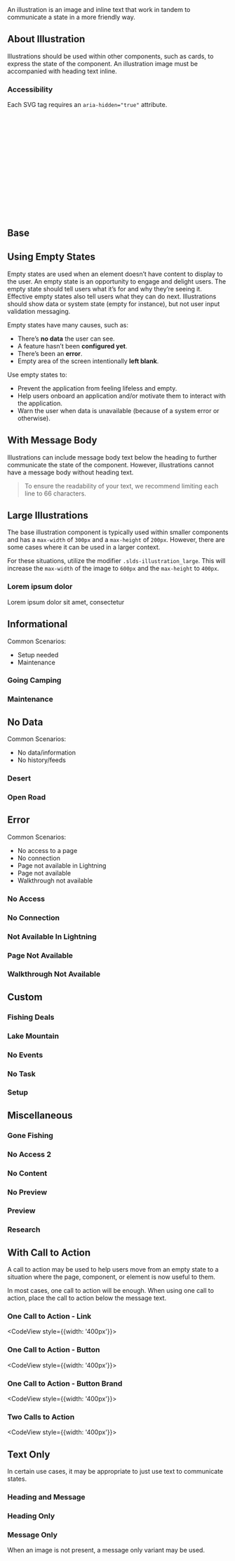 
<div className="doc lead">
  An illustration is an image and inline text that work in tandem to communicate a state in a more friendly way.
</div>

<CodeView exampleOnly>
  <Illustration>
    <OpenRoad />
    <IllustrationText heading="Lorem ipsum dolor" />
  </Illustration>
</CodeView>

## About Illustration

Illustrations should be used within other components, such as cards, to express the state of the component. An illustration image must be accompanied with heading text inline.

### Accessibility

Each SVG tag requires an `aria-hidden="true"` attribute.

<CodeBlock toggleCode={false}>
  <svg viewBox="0 0 483 218" aria-hidden="true" xmlns="http://www.w3.org/2000/svg" xmlnsXlink="http://www.w3.org/1999/xlink">...</svg>
</CodeBlock>

## Base

<CodeView>
  <Illustration>
    <FishingDeals />
    <IllustrationText heading="Lorem ipsum dolor" />
  </Illustration>
</CodeView>

## Using Empty States

Empty states are used when an element doesn’t have content to display to the user. An empty state is an opportunity to engage and delight users. The empty state should tell users what it’s for and why they’re seeing it. Effective empty states also tell users what they can do next. Illustrations should show data or system state (empty for instance), but not user input validation messaging.

Empty states have many causes, such as:
- There’s **no data** the user can see.
- A feature hasn’t been **configured yet**.
- There’s been an **error**.
- Empty area of the screen intentionally **left blank**.

Use empty states to:
- Prevent the application from feeling lifeless and empty.
- Help users onboard an application and/or motivate them to interact with the application.
- Warn the user when data is unavailable (because of a system error or otherwise).

## With Message Body

Illustrations can include message body text below the heading to further communicate the state of the component. However, illustrations cannot have a message body without heading text.

<Blockquote type="note" header="Design Note">
  To ensure the readability of your text, we recommend limiting each line to 66 characters.
</Blockquote>

<CodeView>
  <Illustration>
    <FishingDeals />
    <IllustrationText heading="Lorem ipsum dolor" message="Lorem ipsum dolor sit amet, consectetur" />
  </Illustration>
</CodeView>

## Large Illustrations

The base illustration component is typically used within smaller components and has a `max-width` of `300px` and a `max-height` of `200px`. However, there are some cases where it can be used in a larger context.

For these situations, utilize the modifier `.slds-illustration_large`. This will increase the `max-width` of the image to `600px` and the `max-height` to `400px`.

<CodeView>
  <Illustration large>
    <FishingDeals />
    <h3 className="slds-illustration__header slds-text-heading_medium">Lorem ipsum dolor</h3>
    <p className="slds-text-body_regular">Lorem ipsum dolor sit amet, consectetur</p>
  </Illustration>
</CodeView>

## Informational

Common Scenarios:
- Setup needed
- Maintenance

### Going Camping

<CodeView>
  <Illustration>
    <GoingCamping />
    <IllustrationText heading="Lorem ipsum dolor" />
  </Illustration>
</CodeView>

### Maintenance

<CodeView>
  <Illustration>
    <Maintenance />
    <IllustrationText heading="Lorem ipsum dolor" />
  </Illustration>
</CodeView>

## No Data

Common Scenarios:
- No data/information
- No history/feeds

### Desert

<CodeView>
  <Illustration>
    <Desert />
    <IllustrationText heading="Lorem ipsum dolor" />
  </Illustration>
</CodeView>

### Open Road

<CodeView>
  <Illustration>
    <OpenRoad />
    <IllustrationText heading="Lorem ipsum dolor" />
  </Illustration>
</CodeView>

## Error

Common Scenarios:
- No access to a page
- No connection
- Page not available in Lightning
- Page not available
- Walkthrough not available

### No Access

<CodeView>
  <Illustration>
    <NoAccess />
    <IllustrationText heading="Lorem ipsum dolor" />
  </Illustration>
</CodeView>

### No Connection

<CodeView>
  <Illustration>
    <NoConnection />
    <IllustrationText heading="Lorem ipsum dolor" />
  </Illustration>
</CodeView>

### Not Available In Lightning

<CodeView>
  <Illustration>
    <NotAvailableInLightning />
    <IllustrationText heading="Lorem ipsum dolor" />
  </Illustration>
</CodeView>

### Page Not Available

<CodeView>
  <Illustration>
    <PageNotAvailable />
    <IllustrationText heading="Lorem ipsum dolor" />
  </Illustration>
</CodeView>

### Walkthrough Not Available

<CodeView>
  <Illustration>
    <WalkthroughNotAvailable />
    <IllustrationText heading="Lorem ipsum dolor" />
  </Illustration>
</CodeView>

## Custom

### Fishing Deals

<CodeView>
  <Illustration>
    <FishingDeals />
    <IllustrationText heading="Lorem ipsum dolor" />
  </Illustration>
</CodeView>

### Lake Mountain

<CodeView>
  <Illustration>
    <LakeMountain />
    <IllustrationText heading="Lorem ipsum dolor" />
  </Illustration>
</CodeView>

### No Events

<CodeView>
  <Illustration>
    <NoEvents />
    <IllustrationText heading="Lorem ipsum dolor" />
  </Illustration>
</CodeView>

### No Task

<CodeView>
  <Illustration>
    <NoTask />
    <IllustrationText heading="Lorem ipsum dolor" />
  </Illustration>
</CodeView>

### Setup

<CodeView>
  <Illustration>
    <Setup />
    <IllustrationText heading="Lorem ipsum dolor" />
  </Illustration>
</CodeView>

## Miscellaneous

### Gone Fishing

<CodeView>
  <Illustration>
    <GoneFishing />
    <IllustrationText heading="Lorem ipsum dolor" />
  </Illustration>
</CodeView>

### No Access 2

<CodeView>
  <Illustration>
    <NoAccess2 />
    <IllustrationText heading="Lorem ipsum dolor" />
  </Illustration>
</CodeView>

### No Content

<CodeView>
  <Illustration>
    <NoContent />
    <IllustrationText heading="Lorem ipsum dolor" />
  </Illustration>
</CodeView>

### No Preview

<CodeView>
  <Illustration>
    <NoPreview />
    <IllustrationText heading="Lorem ipsum dolor" />
  </Illustration>
</CodeView>

### Preview

<CodeView>
  <Illustration>
    <Preview />
    <IllustrationText heading="Lorem ipsum dolor" />
  </Illustration>
</CodeView>

### Research

<CodeView>
  <Illustration>
    <Research />
    <IllustrationText heading="Lorem ipsum dolor" />
  </Illustration>
</CodeView>

## With Call to Action

A call to action may be used to help users move from an empty state to a situation where the page, component, or element is now useful to them.

In most cases, one call to action will be enough. When using one call to action, place the call to action below the message text.

### One Call to Action - Link

<CodeView style={{width: '400px'}}>
  <IllustrationCTA link>
    <Illustration>
      <NoTask />
      <IllustrationText heading="Lorem ipsum dolor" message="Lorem ipsum dolor sit amet, consectetur" />
    </Illustration>
  </IllustrationCTA>
</CodeView>

### One Call to Action - Button

<CodeView style={{width: '400px'}}>
  <IllustrationCTA button="slds-button">
    <Illustration>
      <NoTask />
      <IllustrationText heading="Lorem ipsum dolor" message="Lorem ipsum dolor sit amet, consectetur" />
    </Illustration>
  </IllustrationCTA>
</CodeView>

### One Call to Action - Button Brand

  <CodeView style={{width: '400px'}}>
    <IllustrationCTA button="slds-button slds-button_brand">
      <Illustration>
        <NoTask />
        <IllustrationText heading="Lorem ipsum dolor" message="Lorem ipsum dolor sit amet, consectetur" />
      </Illustration>
    </IllustrationCTA>
  </CodeView>

### Two Calls to Action

<CodeView style={{width: '400px'}}>
  <IllustrationCTA link>
    <Illustration>
      <NoTask />
      <IllustrationText heading="Lorem ipsum dolor" message="Lorem ipsum dolor sit amet, consectetur" secondaryCTA="Learn More"/>
    </Illustration>
  </IllustrationCTA>
</CodeView>

## Text Only

In certain use cases, it may be appropriate to just use text to communicate states.

### Heading and Message

<CodeView>
  <Illustration>
    <IllustrationText heading="Lorem ipsum dolor" message="Lorem ipsum dolor sit amet, consectetur" />
  </Illustration>
</CodeView>

### Heading Only

<CodeView>
  <Illustration>
    <IllustrationText heading="Lorem ipsum dolor" />
  </Illustration>
</CodeView>

### Message Only

When an image is not present, a message only variant may be used.

<CodeView>
  <Illustration>
    <IllustrationText message="Lorem ipsum dolor sit amet, consectetur" />
  </Illustration>
</CodeView>
